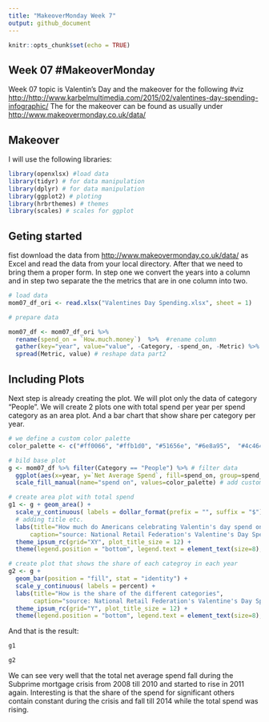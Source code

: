 ```yaml
---
title: "MakeoverMonday Week 7"
output: github_document
---
```


```r
knitr::opts_chunk$set(echo = TRUE)
```

## Week 07 \#MakeoverMonday

Week 07 topic is Valentin's Day and the makeover for the following \#viz <http://http://www.karbelmultimedia.com/2015/02/valentines-day-spending-infographic/>
The for the makeover can be found as usually under <http://www.makeovermonday.co.uk/data/>

## Makeover

I will use the following libraries:

```r
library(openxlsx) #load data
library(tidyr) # for data manipulation
library(dplyr) # for data manipulation
library(ggplot2) # ploting
library(hrbrthemes) # themes
library(scales) # scales for ggplot
```

## Geting started

fist download the data from <http://www.makeovermonday.co.uk/data/> as Excel and read the data 
from your local directory. After that we need to bring them a proper form. 
In step one we convert the years into a column and in step two separate the the metrics that are in one column
into two.

```r

# load data
mom07_df_ori <- read.xlsx("Valentines Day Spending.xlsx", sheet = 1)

# prepare data 

mom07_df <- mom07_df_ori %>% 
  rename(spend_on = `How.much.money`)  %>%  #rename column
  gather(key="year", value="value", -Category, -spend_on, -Metric) %>%  # reshape data part one
  spread(Metric, value) # reshape data part2


```


## Including Plots

Next step is already creating the plot. We will plot only the data of category "People".
We will create 2 plots one with total spend per year per spend category as an area plot.
And a bar chart that show share per category per year.

```r

# we define a custom color palette
color_palette <- c("#ff0066", "#ffb1d0", "#51656e", "#6e8a95",  "#4c4642", "#87847b", "#ccc3ba", "#75b8d1", "#2d543d")

# bild base plot
g <- mom07_df %>% filter(Category == "People") %>% # filter data
  ggplot(aes(x=year, y=`Net Average Spend`, fill=spend_on, group=spend_on)) + # base plot
  scale_fill_manual(name="spend on", values=color_palette) # add custom colors and name

# create area plot with total spend
g1 <- g + geom_area() + 
  scale_y_continuous( labels = dollar_format(prefix = "", suffix = "$")) + #define y axis as curency
  # adding title etc.
  labs(title="How much do Americans celebrating Valentin's day spend on", 
      caption="source: National Retail Federation's Valentine's Day Spending Survey 2016") +
  theme_ipsum_rc(grid="XY", plot_title_size = 12) + 
  theme(legend.position = "bottom", legend.text = element_text(size=8), legend.title = element_text(size=9))

# create plot that shows the share of each categroy in each year
g2 <- g + 
  geom_bar(position = "fill", stat = "identity") + 
  scale_y_continuous( labels = percent) +
  labs(title="How is the share of the different categories",
       caption="source: National Retail Federation's Valentine's Day Spending Survey 2016") +
  theme_ipsum_rc(grid="Y", plot_title_size = 12) + 
  theme(legend.position = "bottom", legend.text = element_text(size=8), legend.title = element_text(size=9))

```

And that is the result:

```r

g1

g2

```

We can see very well that the total net average spend fall during the Subprime mortgage crisis from 2008 till 2010 and started to rise in 2011 again. Interesting is that the share of the spend for significant others contain constant during the crisis and fall till 2014 while the total spend was rising. 
